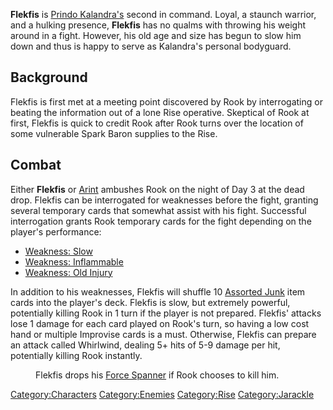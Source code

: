 {{stub}}

{{Character
| race = Jarackle
| location = Havaria - Grout Bog
| faction = rise
| title = Lieutenant
}}

'''Flekfis''' is [[Prindo Kalandra|Prindo Kalandra's]] second in command. Loyal, a staunch warrior, and a hulking presence, '''Flekfis''' has no qualms with throwing his weight around in a fight. However, his old age and size has begun to slow him down and thus is happy to serve as Kalandra's personal bodyguard.

== Background==

Flekfis is first met at a meeting point discovered by Rook by interrogating or beating the information out of a lone Rise operative. Skeptical of Rook at first, Flekfis is quick to credit Rook after Rook turns over the location of some vulnerable Spark Baron supplies to the Rise.

== Combat ==

Either '''Flekfis''' or [[Arint]] ambushes Rook on the night of Day 3 at the dead drop. Flekfis can be interrogated for weaknesses before the fight, granting several temporary cards that somewhat assist with his fight. Successful interrogation grants Rook temporary cards for the fight depending on the player's performance:
*[[Weakness: Slow]]
*[[Weakness: Inflammable]]
*[[Weakness: Old Injury]]

In addition to his weaknesses, Flekfis will shuffle 10 [[Assorted Junk]] item cards into the player's deck. Flekfis is slow, but extremely powerful, potentially killing Rook in 1 turn if the player is not prepared. Flekfis' attacks lose 1 damage for each card played on Rook's turn, so having a low cost hand or multiple Improvise cards is a must. Otherwise, Flekfis can prepare an attack called Whirlwind, dealing 5+ hits of 5-9 damage per hit, potentially killing Rook instantly. 

:Flekfis drops his [[Force Spanner]] if Rook chooses to kill him.

[[Category:Characters]][[Category:Enemies]][[Category:Rise]][[Category:Jarackle]]